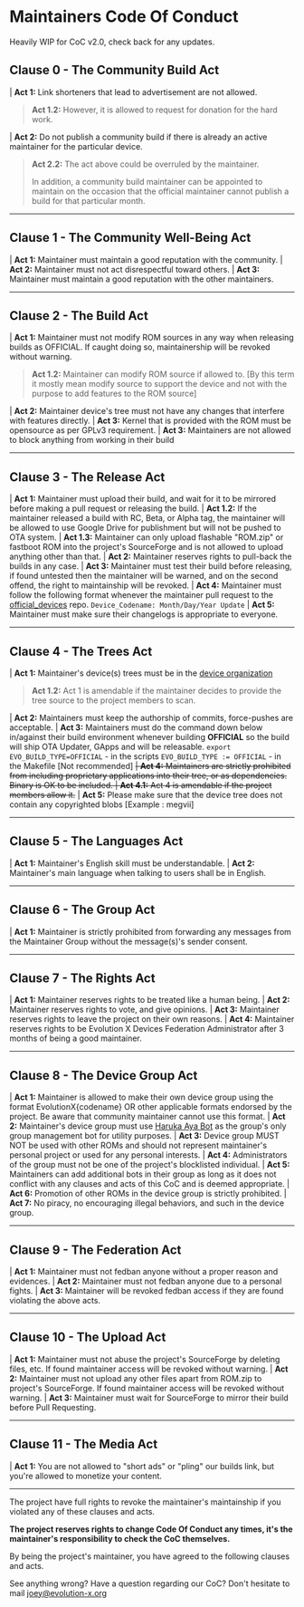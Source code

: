 
# Maintainers Code Of Conduct

<Callout type="warning">
  Heavily WIP for CoC v2.0, check back for any updates.
</Callout>

## **Clause 0 - The Community Build Act**

| **Act 1:** Link shorteners that lead to advertisement are not allowed.

> **Act 1.2:** However, it is allowed to request for donation for the hard work.

| **Act 2:** Do not publish a community build if there is already an active maintainer for the particular device.

> **Act 2.2:** The act above could be overruled by the maintainer.
>
> In addition, a community build maintainer can be appointed to maintain on the occasion that the official maintainer cannot publish a build for that particular month.

---

## **Clause 1 - The Community Well-Being Act**

| **Act 1:** Maintainer must maintain a good reputation with the community.
| **Act 2:** Maintainer must not act disrespectful toward others.
| **Act 3:** Maintainer must maintain a good reputation with the other maintainers.

---

## **Clause 2 - The Build Act**

| **Act 1:** Maintainer must not modify ROM sources in any way when releasing builds as OFFICIAL. If caught doing so, maintainership will be revoked without warning.

> **Act 1.2:** Maintainer can modify ROM source if allowed to. [By this term it mostly mean modify source to support the device and not with the purpose to add features to the ROM source]

| **Act 2:** Maintainer device's tree must not have any changes that interfere with features directly.
| **Act 3:** Kernel that is provided with the ROM must be opensource as per GPLv3 requirement.
| **Act 3:** Maintainers are not allowed to block anything from working in their build

---

## **Clause 3 - The Release Act**

| **Act 1:** Maintainer must upload their build, and wait for it to be mirrored before making a pull request or releasing the build.
| **Act 1.2:** If the maintainer released a build with RC, Beta, or Alpha tag, the maintainer will be allowed to use Google Drive for publishment but will not be pushed to OTA system.
| **Act 1.3:** Maintainer can only upload flashable "ROM.zip" or fastboot ROM into the project's SourceForge and is not allowed to upload anything other than that.
| **Act 2:** Maintainer reserves rights to pull-back the builds in any case.
| **Act 3:** Maintainer must test their build before releasing, if found untested then the maintainer will be warned, and on the second offend, the right to maintainship will be revoked.
| **Act 4:** Maintainer must follow the following format whenever the maintainer pull request to the [official_devices](https://github.com/evolution-x-devices/official_devices) repo.
`Device_Codename: Month/Day/Year Update`
| **Act 5:** Maintainer must make sure their changelogs is appropriate to everyone.

---

## **Clause 4 - The Trees Act**

| **Act 1:** Maintainer's device(s) trees must be in the [device organization](https://github.com/Evolution-X-Devices)

> **Act 1.2:** Act 1 is amendable if the maintainer decides to provide the tree source to the project members to scan.

| **Act 2:** Maintainers must keep the authorship of commits, force-pushes are acceptable.
| **Act 3:** Maintainers must do the command down below in/against their build environment whenever building **OFFICIAL** so the build will ship OTA Updater, GApps and will be releasable.
`export EVO_BUILD_TYPE=OFFICIAL` - in the scripts
`EVO_BUILD_TYPE := OFFICIAL` - in the Makefile [Not recommended]
~~| **Act 4:** Maintainers are strictly prohibited from including proprietary applications into their tree, or as dependencies. Binary is OK to be included.
| **Act 4.1:** Act 4 is amendable if the project members allow it.~~
| **Act 5:** Please make sure that the device tree does not contain any copyrighted blobs [Example : megvii]

---

## **Clause 5 - The Languages Act**

| **Act 1:** Maintainer's English skill must be understandable.
| **Act 2:** Maintainer's main language when talking to users shall be in English.

---

## **Clause 6 - The Group Act**

| **Act 1:** Maintainer is strictly prohibited from forwarding any messages from the Maintainer Group without the message(s)'s sender consent.

---

## **Clause 7 - The Rights Act**

| **Act 1:** Maintainer reserves rights to be treated like a human being.
| **Act 2:** Maintainer reserves rights to vote, and give opinions.
| **Act 3:** Maintainer reserves rights to leave the project on their own reasons.
| **Act 4:** Maintainer reserves rights to be Evolution X Devices Federation Administrator after 3 months of being a good maintainer.

---

## **Clause 8 - The Device Group Act**

| **Act 1:** Maintainer is allowed to make their own device group using the format EvolutionX\{codename\} OR other applicable formats endorsed by the project. Be aware that community maintainer cannot use this format.
| **Act 2:** Maintainer's device group must use [Haruka Aya Bot](https://t.me/HarukaAyaBot) as the group's only group management bot for utility purposes.
| **Act 3:** Device group MUST NOT be used with other ROMs and should not represent maintainer's personal project or used for any personal interests.
| **Act 4:** Administrators of the group must not be one of the project's blocklisted individual.
| **Act 5:** Maintainers can add additional bots in their group as long as it does not conflict with any clauses and acts of this CoC and is deemed appropriate.
| **Act 6:** Promotion of other ROMs in the device group is strictly prohibited.
| **Act 7:** No piracy, no encouraging illegal behaviors, and such in the device group.

---

## **Clause 9 - The Federation Act**

| **Act 1:** Maintainer must not fedban anyone without a proper reason and evidences.
| **Act 2:** Maintainer must not fedban anyone due to a personal fights.
| **Act 3:** Maintainer will be revoked fedban access if they are found violating the above acts.

---

## **Clause 10 - The Upload Act**

| **Act 1:** Maintainer must not abuse the project's SourceForge by deleting files, etc. If found maintainer access will be revoked without warning.
| **Act 2:** Maintainer must not upload any other files apart from ROM.zip to project's SourceForge. If found maintainer access will be revoked without warning.
| **Act 3:** Maintainer must wait for SourceForge to mirror their build before Pull Requesting.

---

## **Clause 11 - The Media Act**

| **Act 1:** You are not allowed to "short ads" or "pling" our builds link, but you're allowed to monetize your content.

---

The project have full rights to revoke the maintainer's maintainship if you violated any of these clauses and acts.

**The project reserves rights to change Code Of Conduct any times, it's the maintainer's responsibility to check the CoC themselves.**

By being the project's maintainer, you have agreed to the following clauses and acts.

See anything wrong? Have a question regarding our CoC? Don't hesitate to mail joey@evolution-x.org
